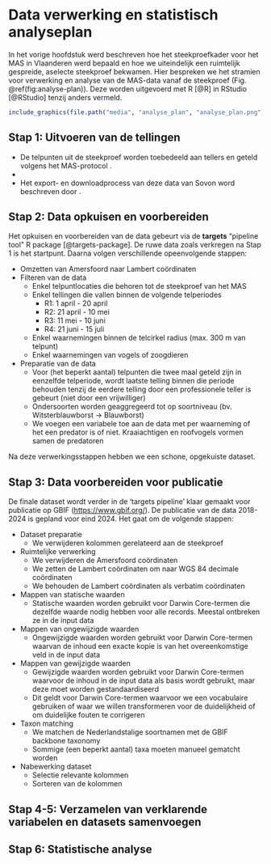 # Data verwerking en statistisch analyseplan {#analyseplan}

In het vorige hoofdstuk werd beschreven hoe het steekproefkader voor het MAS in Vlaanderen werd bepaald en hoe we uiteindelijk een ruimtelijk gespreide, aselecte steekproef bekwamen.
Hier bespreken we het stramien voor verwerking en analyse van de MAS-data vanaf de steekproef (Fig. \@ref(fig:analyse-plan)).
Deze worden uitgevoerd met R [@R] in RStudio [@RStudio] tenzij anders vermeld.

```r
include_graphics(file.path("media", "analyse_plan", "analyse_plan.png"))
```

## Stap 1: Uitvoeren van de tellingen {#stap-1}

-   De telpunten uit de steekproef worden toebedeeld aan tellers en geteld volgens het MAS-protocol \textcolor{red}{[REF]}.
-   \textcolor{red}{Waarnemingen worden via de Avimap app ingegeven en komen zo bij Sovon terecht.}
-   Het export- en downloadprocess van deze data van Sovon word beschreven door \textcolor{red}{[REF]}.

## Stap 2: Data opkuisen en voorbereiden {#stap-2}

Het opkuisen en voorbereiden van de data gebeurt via de **targets** "pipeline tool" R package [@targets-package].
De ruwe data zoals verkregen na Stap 1 is het startpunt.
Daarna volgen verschillende opeenvolgende stappen:

-   Omzetten van Amersfoord naar Lambert coördinaten
-   Filteren van de data
    -   Enkel telpuntlocaties die behoren tot de steekproef van het MAS
    -   Enkel tellingen die vallen binnen de volgende telperiodes
        -   R1: 1 april - 20 april
        -   R2: 21 april - 10 mei
        -   R3: 11 mei - 10 juni
        -   R4: 21 juni - 15 juli
    -   Enkel waarnemingen binnen de telcirkel radius (max. 300 m van telpunt)
    -   Enkel waarnemingen van vogels of zoogdieren
-   Preparatie van de data
    -   Voor (het beperkt aantal) telpunten die twee maal geteld zijn in eenzelfde telperiode, wordt laatste telling binnen die periode behouden tenzij de eerdere telling door een professionele teller is gebeurt (niet door een vrijwilliger)
    -   Ondersoorten worden geaggregeerd tot op soortniveau (bv. Witsterblauwborst $\rightarrow$ Blauwborst)
    -   We voegen een variabele toe aan de data met per waarneming of het een predator is of niet. Kraaiachtigen en roofvogels vormen samen de predatoren

Na deze verwerkingsstappen hebben we een schone, opgekuiste dataset.

## Stap 3: Data voorbereiden voor publicatie {#stap-3}

De finale dataset wordt verder in de 'targets pipeline' klaar gemaakt voor publicatie op GBIF (<https://www.gbif.org/>).
De publicatie van de data 2018-2024 is gepland voor eind 2024.
\textcolor{red}{Preparatie van data publicatie gaat voornamelijk over darwincore mapping ... .} Het gaat om de volgende stappen:

-   Dataset preparatie
    -   We verwijderen kolommen gerelateerd aan de steekproef
-   Ruimtelijke verwerking
    -   We verwijderen de Amersfoord coördinaten
    -   We zetten de Lambert coördinaten om naar WGS 84 decimale coördinaten
    -   We behouden de Lambert coördinaten als verbatim coördinaten
-   Mappen van statische waarden
    -   Statische waarden worden gebruikt voor Darwin Core-termen die dezelfde waarde nodig hebben voor alle records. Meestal ontbreken ze in de input data
-   Mappen van ongewijzigde waarden
    -   Ongewijzigde waarden worden gebruikt voor Darwin Core-termen waarvan de inhoud een exacte kopie is van het overeenkomstige veld in de input data
-   Mappen van gewijzigde waarden
    -   Gewijzigde waarden worden gebruikt voor Darwin Core-termen waarvoor de inhoud in de input data als basis wordt gebruikt, maar deze moet worden gestandaardiseerd
    -   Dit geldt voor Darwin Core-termen waarvoor we een vocabulaire gebruiken of waar we willen transformeren voor de duidelijkheid of om duidelijke fouten te corrigeren
-   Taxon matching
    -   We matchen de Nederlandstalige soortnamen met de GBIF backbone taxonomy \textcolor{red}{REF}
    -   Sommige (een beperkt aantal) taxa moeten manueel gematcht worden
-   Nabewerking dataset
    -   Selectie relevante kolommen
    -   Sorteren van de kolommen

## Stap 4-5: Verzamelen van verklarende variabelen en datasets samenvoegen {#stap-4}

\textcolor{red}{to do en zie pilootproject}

## Stap 6: Statistische analyse {#stap-6}

\textcolor{red}{to do en zie pilootproject}
